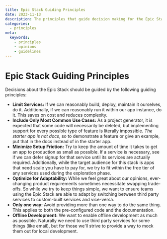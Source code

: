 ```yaml
---
title: Epic Stack Guiding Principles
date: 2023-11-13
description: The principles that guide decision making for the Epic Stack.
categories:
  - principles
meta:
  keywords:
    - principles
    - opinions
    - guidelines 
---
```

# Epic Stack Guiding Principles

Decisions about the Epic Stack should be guided by the following guiding
principles:

- **Limit Services:** If we can reasonably build, deploy, maintain it ourselves,
  do it. Additionally, if we can reasonably run it within our app instance, do
  it. This saves on cost and reduces complexity.
- **Include Only Most Common Use Cases:** As a project generator, it is expected
  that some code will necessarily be deleted, but implementing support for every
  possible type of feature is literally impossible. _The starter app is not
  docs_, so to demonstrate a feature or give an example, put that in the docs
  instead of in the starter app.
- **Minimize Setup Friction:** Try to keep the amount of time it takes to get an
  app to production as small as possible. If a service is necessary, see if we
  can defer signup for that service until its services are actually required.
  Additionally, while the target audience for this stack is apps that need scale
  you have to pay for, we try to fit within the free tier of any services used
  during the exploration phase.
- **Optimize for Adaptability:** While we feel great about our opinions,
  ever-changing product requirements sometimes necessitate swapping trade-offs.
  So while we try to keep things simple, we want to ensure teams using the Epic
  Stack are able to adapt by switching between third party services to
  custom-built services and vice-versa.
- **Only one way:** Avoid providing more than one way to do the same thing. This
  applies to both the pre-configured code and the documentation.
- **Offline Development:** We want to enable offline development as much as
  possible. Naturally we need to use third party services for some things (like
  email), but for those we'll strive to provide a way to mock them out for local
  development.
